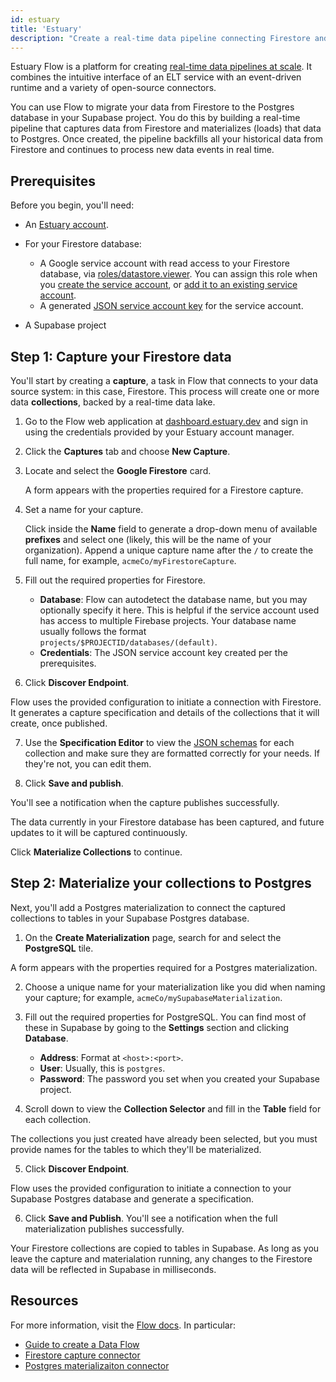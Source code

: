 ```yaml
---
id: estuary
title: 'Estuary'
description: "Create a real-time data pipeline connecting Firestore and Supabase to make migration simple."
---
```


Estuary Flow is a platform for creating [real-time data pipelines at scale](https://www.estuary.dev/).
It combines the intuitive interface of an ELT service with an event-driven runtime and a variety of open-source connectors. 

You can use Flow to migrate your data from Firestore to the Postgres database in your Supabase project. 
You do this by building a real-time pipeline that captures data from Firestore and materializes (loads) that data to Postgres.
Once created, the pipeline backfills all your historical data from Firestore and continues to process new data events in real time. 

## Prerequisites

Before you begin, you'll need:

* An [Estuary account](go.estuary.dev/sign-up). 

* For your Firestore database:
   * A Google service account with read access to your Firestore database, via [roles/datastore.viewer](https://cloud.google.com/datastore/docs/access/iam). You can assign this role when you [create the service account](https://cloud.google.com/iam/docs/creating-managing-service-accounts#creating), or [add it to an existing service account](https://cloud.google.com/iam/docs/granting-changing-revoking-access#single-role).
   * A generated [JSON service account key](https://cloud.google.com/iam/docs/creating-managing-service-account-keys#creating) for the service account.

* A Supabase project

## Step 1: Capture your Firestore data

You'll start by creating a **capture**, a task in Flow that connects to your data source system: in this case, Firestore. This process will create one or more data **collections**, backed by a real-time data lake. 

1. Go to the Flow web application at [dashboard.estuary.dev](http://dashboard.estuary.dev) and sign in using the credentials provided by your Estuary account manager.

2. Click the **Captures** tab and choose **New Capture**.

3. Locate and select the **Google Firestore** card. 

   A form appears with the properties required for a Firestore capture.

4. Set a name for your capture. 
 
   Click inside the **Name** field to generate a drop-down menu of available **prefixes** and select one (likely, this will be the name of your organization). Append a unique capture name after the `/` to create the full name, for example, `acmeCo/myFirestoreCapture`.

5. Fill out the required properties for Firestore.

   * **Database**: Flow can autodetect the database name, but you may optionally specify it here. This is helpful if the service account used has access to multiple Firebase projects. Your database name usually follows the format `projects/$PROJECTID/databases/(default)`.
   * **Credentials**: The JSON service account key created per the prerequisites.

6. Click **Discover Endpoint**.

  Flow uses the provided configuration to initiate a connection with Firestore. It generates a capture specification and details of the collections that it will create, once published.

7. Use the **Specification Editor** to view the [JSON schemas](https://docs.estuary.dev/concepts/schemas/) for each collection and make sure they are formatted correctly for your needs. If they're not, you can edit them. 

8. Click **Save and publish**.

  You'll see a notification when the capture publishes successfully.

  The data currently in your Firestore database has been captured, and future updates to it will be captured continuously.

  Click **Materialize Collections** to continue.

## Step 2: Materialize your collections to Postgres

Next, you'll add a Postgres materialization to connect the captured collections to tables in your Supabase Postgres database.

1. On the **Create Materialization** page, search for and select the **PostgreSQL** tile.

  A form appears with the properties required for a Postgres materialization.

2. Choose a unique name for your materialization like you did when naming your capture; for example, `acmeCo/mySupabaseMaterialization`.

3. Fill out the required properties for PostgreSQL. You can find most of these in Supabase by going to the **Settings** section and clicking **Database**.

   * **Address**: Format at `<host>:<port>`.
   * **User**: Usually, this is `postgres`.
   * **Password**: The password you set when you created your Supabase project.

4. Scroll down to view the **Collection Selector** and fill in the **Table** field for each collection.

  The collections you just created have already been selected, but you must provide names for the tables to which they'll be materialized.

5. Click **Discover Endpoint**.  
  
  Flow uses the provided configuration to initiate a connection to your Supabase Postgres database and generate a specification.

6. Click **Save and Publish**. You'll see a notification when the full materialization publishes successfully.  

Your Firestore collections are copied to tables in Supabase. As long as you leave the capture and materialation running, any changes to the Firestore data will be reflected in Supabase in milliseconds. 

## Resources

For more information, visit the [Flow docs](https://docs.estuary.dev/). In particular:

   * [Guide to create a Data Flow](https://docs.estuary.dev/guides/create-dataflow/)
   * [Firestore capture connector](https://docs.estuary.dev/reference/Connectors/capture-connectors/google-firestore/)
   * [Postgres materializaiton connector](https://docs.estuary.dev/reference/Connectors/materialization-connectors/PostgreSQL/)
